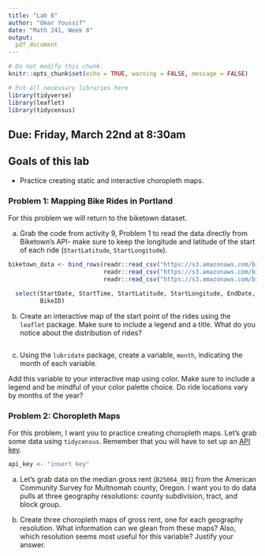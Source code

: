 ```yaml
---
title: "Lab 6"
author: "Omar Youssif"
date: "Math 241, Week 8"
output:
  pdf_document
---
```


```r
# Do not modify this chunk.
knitr::opts_chunk$set(echo = TRUE, warning = FALSE, message = FALSE)
```

```r
# Put all necessary libraries here
library(tidyverse)
library(leaflet)
library(tidycensus)
```



## Due: Friday, March 22nd at 8:30am


## Goals of this lab

* Practice creating static and interactive choropleth maps.

### Problem 1: Mapping Bike Rides in Portland

For this problem we will return to the biketown dataset.

a. Grab the code from activity 9, Problem 1 to read the data directly from Biketown's API- make sure to keep the longitude and latitude of the start of each ride (`StartLatitude`, `StartLongitude`).

```r
biketown_data <- bind_rows(readr::read_csv("https://s3.amazonaws.com/biketown-tripdata-public/2017_01.csv"),
                           readr::read_csv("https://s3.amazonaws.com/biketown-tripdata-public/2017_07.csv"),
                           readr::read_csv("https://s3.amazonaws.com/biketown-tripdata-public/2017_11.csv")) %>%
  
  select(StartDate, StartTime, StartLatitude, StartLongitude, EndDate, EndTime, Distance_Miles,
         BikeID)
```


b. Create an interactive map of the start point of the rides using the `leaflet` package.  Make sure to include a legend and a title.  What do you notice about the distribution of rides?

```r

```


c. Using the `lubridate` package, create a variable, `month`, indicating the month of each variable.

Add this variable to your interactive map using color.  Make sure to include a legend and be mindful of your color palette choice.  Do ride locations vary by months of the year?

### Problem 2: Choropleth Maps

For this problem, I want you to practice creating choropleth maps.  Let's grab some data using `tidycensus`.  Remember that you will have to set up an [API key](https://api.census.gov/data/key_signup.html).

```r
api_key <- "insert key"
```

a. Let's grab data on the median gross rent (`B25064_001`) from the American Community Survey for Multnomah county, Oregon.  I want you to do data pulls at three geography resolutions: county subdivision, tract, and block group.

b. Create three choropleth maps of gross rent, one for each geography resolution.  What information can we glean from these maps?  Also, which resolution seems most useful for this variable?  Justify your answer.
